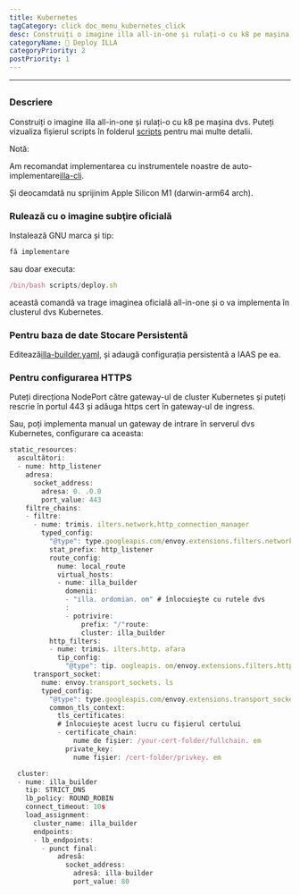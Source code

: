 ```yaml
---
title: Kubernetes
tagCategory: click doc_menu_kubernetes_click
desc: Construiți o imagine illa all-in-one și rulați-o cu k8 pe mașina dvs.
categoryName: 👷 Deploy ILLA
categoryPriority: 2
postPriority: 1
---
```


* * *

## <Heading hidden>Kubernetes</Heading>

### Descriere

Construiți o imagine illa all-in-one și rulați-o cu k8 pe mașina dvs. Puteți vizualiza fișierul scripts în folderul [scripts](https://github.com/illacloud/deploy-illa-manually/blob/main/kubernetes/scripts) pentru mai multe detalii.

Notă:

Am recomandat implementarea cu instrumentele noastre de auto-implementare[illa-cli](https://github.com/illacloud/illa).

Și deocamdată nu sprijinim Apple Silicon M1 (darwin-arm64 arch).

### Rulează cu o imagine subţire oficială

Instalează GNU marca și tip:

```jsx
fă implementare
```

sau doar executa:

```jsx
/bin/bash scripts/deploy.sh
```

această comandă va trage imaginea oficială all-in-one și o va implementa în clusterul dvs Kubernetes.

### Pentru baza de date Stocare Persistentă

Editează[illa-builder.yaml](https://github.com/illacloud/deploy-illa-manually/blob/main/kubernetes/illa-builder.yaml), și adaugă configurația persistentă a IAAS pe ea.

### Pentru configurarea HTTPS

Puteți direcționa NodePort către gateway-ul de cluster Kubernetes și puteți rescrie în portul 443 și adăuga https cert în gateway-ul de ingress.

Sau, poți implementa manual un gateway de intrare în serverul dvs Kubernetes, configurare ca aceasta:

```jsx
static_resources:
  ascultători:
  - nume: http_listener
    adresa:
      socket_address:
        adresa: 0. .0.0
        port_value: 443
    filtre_chains:
    - filtre:
      - nume: trimis. ilters.network.http_connection_manager
        typed_config:
          "@type": type.googleapis.com/envoy.extensions.filters.network.http_connection_manager.v3. trolConnectionManager
          stat_prefix: http_listener
          route_config:
            nume: local_route
            virtual_hosts:
            - nume: illa_builder
              domenii:
              - "illa. ordomian. om" # înlocuieşte cu rutele dvs
              :
              - potrivire:
                  prefix: "/"route:
                  cluster: illa_builder
          http_filters:
          - nume: trimis. ilters.http. afara
            tip_config:
              "@type": tip. oogleapis. om/envoy.extensions.filters.http.router.v3.Router
      transport_socket:
        nume: envoy.transport_sockets. ls
        typed_config:
          "@type": type.googleapis.com/envoy.extensions.transport_sockets.tls.v3. ownstreamTlsContext
          common_tls_context:
            tls_certificates:
            # înlocuiește acest lucru cu fișierul certului
            - certificate_chain:
                nume de fișier: /your-cert-folder/fullchain. em
              private_key:
                nume fișier: /cert-folder/privkey. em

  cluster:
  - nume: illa_builder
    tip: STRICT_DNS
    lb_policy: ROUND_ROBIN
    connect_timeout: 10s
    load_assignment:
      cluster_name: illa_builder
      endpoints:
      - lb_endpoints:
        - punct final:
            adresă:
              socket_address:
                adresă: illa-builder
                port_value: 80
```
